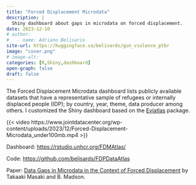 ```yaml
---
title: "Forced Displacement Microdata"
description: |
  Shiny dashboard about gaps in microdata on forced displacement.
date: 2023-12-10
# author: 
#   - name: Adriano Belisario
site-url: https://huggingface.co/belisards/gun_violence_ptbr
image: "cover.png"
# image-alt: 
categories: [R,Shiny,dashboard]
open-graph: false
draft: false
---
```


The Forced Displacement Microdata dashboard lists publicly available datasets that have a representative sample of refugees or internally displaced people (IDP); by country, year, theme, data producer among others. I customized the Shiny dashboard based on the [Eviatlas](https://github.com/ESHackathon/eviatlas) package.

{{< video https://www.jointdatacenter.org/wp-content/uploads/2023/12/Forced-Displacement-Microdata_under100mb.mp4 >}} 

Dashboard: [https://rstudio.unhcr.org/FDMAtlas/](https://huggingface.co/belisards/gun_violence_ptbr)

Code: [https://github.com/belisards/FDPDataAtlas](https://github.com/belisards/FDPDataAtlas)

Paper: 
[Data Gaps in Microdata in the Context of Forced Displacement](https://documents.worldbank.org/en/publication/documents-reports/documentdetail/099556112062334277/idu0161b812905efa046ca09d4909a91003ae709) by Takaaki Masaki and B. Madson.
